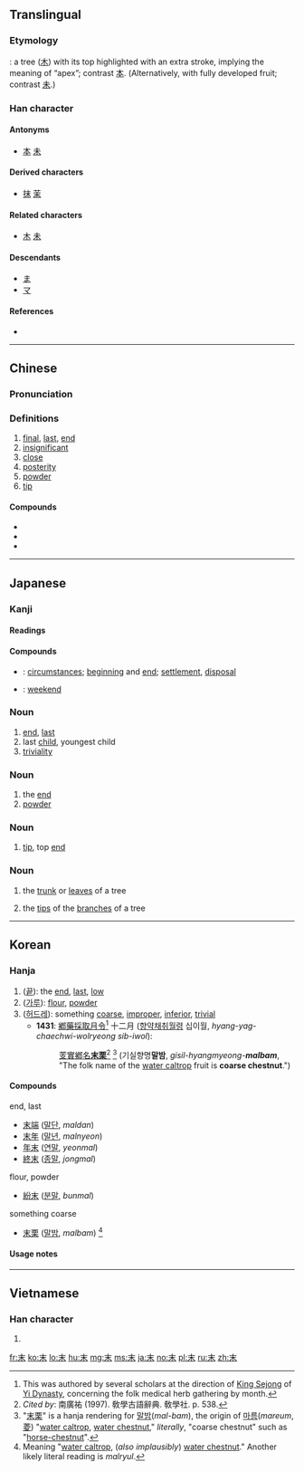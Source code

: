 {{also|夫|禾|末|天|未|夭}}
==Translingual==
{{stroke order|strokes=5}}

===Etymology===
{{liushu|i}}:
a tree ([[木]]) with its top highlighted with an extra stroke, implying the meaning of “apex”; contrast [[本]]. (Alternatively, with fully developed fruit; contrast [[未]].)

===Han character===
{{Han char|rn=75|rad=木|as=01|sn=5|four=5090<sub>0</sub>|canj=木十 (DJ)}}

====Antonyms====
* [[本]] [[未]]

====Derived characters====
* [[抹]] [[茉]]

====Related characters====
* [[木]] [[未]]

====Descendants====
* [[ま]]
* [[マ]]

====References====
* {{Han ref|kx=0509.060|dkj=14420|dj=0891.010|hdz=21150.020|uh=672B|ud=26411|bh=A5BD|bd=42429}}

----

==Chinese==
{{zh-forms}}

===Pronunciation===
{{zh-pron
|m=mò
|c=mut6
|mn=boa̍t
|mc=y
|oc=y
|ma=Zh-mò.ogg
|cat=n
}}

===Definitions===
# [[final]], [[last]], [[end]]
# [[insignificant]]
# [[close]]
# [[posterity]]
# [[powder]]
# [[tip]]

====Compounds====
* {{zh-l|芥末|mustard}}
* {{zh-l|週末|weekend}}
* {{zh-l|末日|doomsday}}

----

==Japanese==

===Kanji===
{{ja-kanji|grade=4|rs=木01}}

====Readings====
{{ja-readings
|goon=[[まち]] (machi), [[まつ]] (matsu)
|kanon=[[ばつ]] (batsu)
|kun=[[うら]] (ura) {{non-joyo-reading}}, [[うれ]] (ure) {{non-joyo-reading}}, [[すえ]] (sue)
}}

====Compounds====
{{der-top|Compounds}}
* {{ja-r|始末|しまつ}}: [[circumstances]]; [[beginning]] and [[end]]; [[settlement]], [[disposal]]
* {{ja-r|週末|しゅうまつ}}: [[weekend]]
{{der-bottom}}

===Noun===
{{ja-noun|すえ}}

# [[end]], [[last]]
# last [[child]], youngest child
# [[triviality]]

===Noun===
{{ja-noun|まつ}}

# the [[end]]
# [[powder]]

===Noun===
{{ja-noun|うら}}

# {{context|archaic|lang=ja|sort=うら}} [[tip]], top [[end]]

===Noun===
{{ja-noun|うれ}}

# {{context|archaic|lang=ja|sort=うれ}} the [[trunk]] or [[leaves]] of a tree
# {{context|archaic|lang=ja|sort=うれ}} the [[tip]]s of the [[branch]]es of a tree

----

==Korean==

===Hanja===
{{ko-hanja|hangeul=말|eumhun=|rv=mal|mr=mal|y=mal}}

# ([[끝]]): the [[end]], [[last]], [[low]]
# ([[가루]]): [[flour]], [[powder]]
# ([[허드레]]): something [[coarse]], [[improper]], [[inferior]], [[trivial]]
#* '''1431''': [[鄕藥採取月令]]<ref>This was authored by several scholars at the direction of [[w:King Sejong|King Sejong]] of [[w:Yi Dynasty|Yi Dynasty]], concerning the folk medical herb gathering by month. </ref> 十二月 ([[향약채취월령]] 십이월, ''hyang-yag-chaechwi-wolryeong sib-iwol''):
#*: [[芰]][[實]][[鄕]][[名]]'''[[末]][[栗]]'''<ref>''Cited by'': 南廣祐 (1997). 敎學古語辭典. 敎學社. p. 538. </ref> <ref>"[[末]][[栗]]" is a hanja rendering for [[말밤]](''mal-bam''), the origin of [[마름]](''mareum'', [[菱]]) "[[water caltrop]], [[water chestnut]]," ''literally'', "coarse chestnut" such as "[[horse-chestnut]]". </ref> (기실향명'''말밤''', ''gisil-hyangmyeong-'''malbam''''', "The folk name of the [[water caltrop]] fruit is '''coarse chestnut'''.")

====Compounds====
{{top3}}
; end, last
* [[末端]] ([[말단]], ''maldan'')
* [[末年]] ([[말년]], ''malnyeon'')
* [[年末]] ([[연말]], ''yeonmal'')
* [[終末]] ([[종말]], ''jongmal'')
{{mid3}}
; flour, powder
* [[紛末]] ([[분말]], ''bunmal'')
{{mid3}}
; something coarse
* [[末栗]] ([[말밤]], ''malbam'') <ref>Meaning "[[water caltrop]], (''also implausibly'') [[water chestnut]]." Another likely literal reading is ''malryul''. </ref>
{{bottom}}

====Usage notes====
<references />

----

==Vietnamese==

===Han character===
{{vi-hantu|[[mạt]], [[mất]], [[mặt]], [[mết]], [[mệt]], [[mượt]]|rs=木01}}

# {{defn|lang=vi|sort=木01}}

[[fr:末]]
[[ko:末]]
[[lo:末]]
[[hu:末]]
[[mg:末]]
[[ms:末]]
[[ja:末]]
[[no:末]]
[[pl:末]]
[[ru:末]]
[[zh:末]]